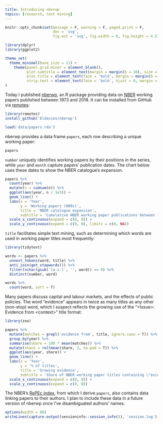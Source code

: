 ```yaml
---
title: Introducing nberwp
topics: [research, text mining]
---
```


```r
knitr::opts_chunk$set(message = F, warning = F, paged.print = F,
                      dev = 'svg',
                      fig.ext = 'svg', fig.width = 8, fig.height = 4.5)

library(dplyr)
library(ggplot2)

theme_set(
  theme_minimal(base_size = 11) +
    theme(panel.grid.minor = element_blank(),
          plot.subtitle = element_text(margin = margin(b = 10), size = 13),
          plot.title = element_text(face = 'bold', margin = margin(b = 10), size = 16),
          strip.text = element_text(face = 'bold', hjust = 0, margin = margin(b = 5), size = 12))
)
```

Today I published [nberwp][nberwp], an R package providing data on [NBER](https://www.nber.org) working papers published between 1973 and 2018.
It can be installed from GitHub via [remotes](https://github.com/r-lib/remotes):

```r
library(remotes)
install_github('bldavies/nberwp')
```

```r
load('data/papers.rda')
```

nberwp provides a data frame `papers`, each row describing a unique working paper:

```r
papers
```

`number` uniquely identifies working papers by their positions in the series, while `year` and `month` capture papers' publication dates.
The chart below uses these dates to show the NBER catalogue's expansion.

```r
papers %>%
  count(year) %>%
  mutate(n = cumsum(n)) %>%
  ggplot(aes(year, n / 1e3)) +
  geom_line() +
  labs(x = 'Year',
       y = 'Working papers (000s)',
       title = 'NBER catalogue expansion',
       subtitle = 'Cumulative NBER working paper publications between 1973 and 2018') +
  scale_x_continuous(expand = c(0, 0)) +
  scale_y_continuous(expand = c(0, 0), limits = c(0, NA))
```

`title` facilitates simple text mining, such as determining which words are used in working paper titles most frequently:

```r
library(tidytext)

words <- papers %>%
  unnest_tokens(word, title) %>%
  anti_join(get_stopwords()) %>%
  filter(nchar(gsub('[a-z.]', '', word)) == 0) %>%
  distinct(number, word)

words %>%
  count(word, sort = T)
```

Many papers discuss capital and labour markets, and the effects of public policies.
The word "evidence" appears in twice as many titles as any other (non-stop) word, which I suspect reflects the growing use of the "\<Issue\>: Evidence from \<context\>" title format:

```r
library(zoo)

papers %>%
  mutate(matches = grepl('evidence from', title, ignore.case = T)) %>%
  group_by(year) %>%
  summarise(share = 100 * mean(matches)) %>%
  mutate(share = rollmean(share, 3, na.pad = T)) %>%
  ggplot(aes(year, share)) +
  geom_line() +
  labs(x = 'Year',
       y = '% of titles',
       title = 'Growing evidence',
       subtitle = 'Share of NBER working paper titles containing \"evidence from\", by year') +
  scale_x_continuous(expand = c(0, 0)) +
  scale_y_continuous(expand = c(0, 0))
```

The NBER's [RePEc index](https://www.nber.org/RePEc/nbr/nberwo/), from which I derive `papers`, also contains data linking papers to their authors.
I plan to include these data in a future version of nberwp once I've disambiguated authors' names.

```r
options(width = 80)
writeLines(capture.output(sessioninfo::session_info()), 'session.log')
```

[nberwp]: https://github.com/bldavies/nberwp
